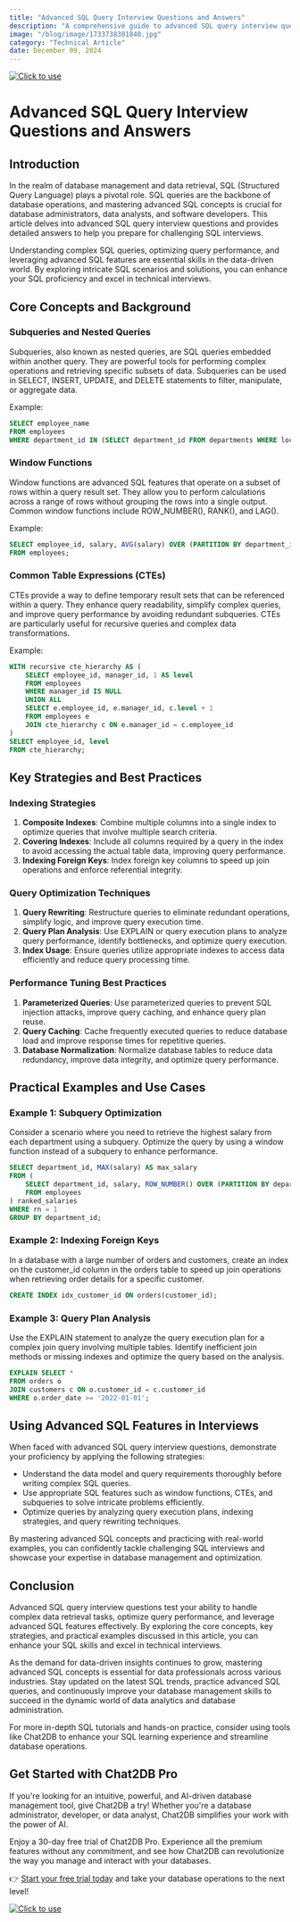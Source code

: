 ```yaml
---
title: "Advanced SQL Query Interview Questions and Answers"
description: "A comprehensive guide to advanced SQL query interview questions and answers, covering complex SQL concepts and practical examples."
image: "/blog/image/1733738301840.jpg"
category: "Technical Article"
date: December 09, 2024
---
```

[![Click to use](/image/blog/bg/chat2db1.png)](https://app.chat2db.ai/)
# Advanced SQL Query Interview Questions and Answers


<Authors date="December 09, 2024">
  <Author name="Jing" link="https://chat2db.ai" />
</Authors>

## Introduction

In the realm of database management and data retrieval, SQL (Structured Query Language) plays a pivotal role. SQL queries are the backbone of database operations, and mastering advanced SQL concepts is crucial for database administrators, data analysts, and software developers. This article delves into advanced SQL query interview questions and provides detailed answers to help you prepare for challenging SQL interviews.

Understanding complex SQL queries, optimizing query performance, and leveraging advanced SQL features are essential skills in the data-driven world. By exploring intricate SQL scenarios and solutions, you can enhance your SQL proficiency and excel in technical interviews.

## Core Concepts and Background

### Subqueries and Nested Queries

Subqueries, also known as nested queries, are SQL queries embedded within another query. They are powerful tools for performing complex operations and retrieving specific subsets of data. Subqueries can be used in SELECT, INSERT, UPDATE, and DELETE statements to filter, manipulate, or aggregate data.

Example:
```sql
SELECT employee_name
FROM employees
WHERE department_id IN (SELECT department_id FROM departments WHERE location = 'New York');
```

### Window Functions

Window functions are advanced SQL features that operate on a subset of rows within a query result set. They allow you to perform calculations across a range of rows without grouping the rows into a single output. Common window functions include ROW_NUMBER(), RANK(), and LAG().

Example:
```sql
SELECT employee_id, salary, AVG(salary) OVER (PARTITION BY department_id) AS avg_salary
FROM employees;
```

### Common Table Expressions (CTEs)

CTEs provide a way to define temporary result sets that can be referenced within a query. They enhance query readability, simplify complex queries, and improve query performance by avoiding redundant subqueries. CTEs are particularly useful for recursive queries and complex data transformations.

Example:
```sql
WITH recursive cte_hierarchy AS (
    SELECT employee_id, manager_id, 1 AS level
    FROM employees
    WHERE manager_id IS NULL
    UNION ALL
    SELECT e.employee_id, e.manager_id, c.level + 1
    FROM employees e
    JOIN cte_hierarchy c ON e.manager_id = c.employee_id
)
SELECT employee_id, level
FROM cte_hierarchy;
```

## Key Strategies and Best Practices

### Indexing Strategies

1. **Composite Indexes**: Combine multiple columns into a single index to optimize queries that involve multiple search criteria.
2. **Covering Indexes**: Include all columns required by a query in the index to avoid accessing the actual table data, improving query performance.
3. **Indexing Foreign Keys**: Index foreign key columns to speed up join operations and enforce referential integrity.

### Query Optimization Techniques

1. **Query Rewriting**: Restructure queries to eliminate redundant operations, simplify logic, and improve query execution time.
2. **Query Plan Analysis**: Use EXPLAIN or query execution plans to analyze query performance, identify bottlenecks, and optimize query execution.
3. **Index Usage**: Ensure queries utilize appropriate indexes to access data efficiently and reduce query processing time.

### Performance Tuning Best Practices

1. **Parameterized Queries**: Use parameterized queries to prevent SQL injection attacks, improve query caching, and enhance query plan reuse.
2. **Query Caching**: Cache frequently executed queries to reduce database load and improve response times for repetitive queries.
3. **Database Normalization**: Normalize database tables to reduce data redundancy, improve data integrity, and optimize query performance.

## Practical Examples and Use Cases

### Example 1: Subquery Optimization

Consider a scenario where you need to retrieve the highest salary from each department using a subquery. Optimize the query by using a window function instead of a subquery to enhance performance.

```sql
SELECT department_id, MAX(salary) AS max_salary
FROM (
    SELECT department_id, salary, ROW_NUMBER() OVER (PARTITION BY department_id ORDER BY salary DESC) AS rn
    FROM employees
) ranked_salaries
WHERE rn = 1
GROUP BY department_id;
```

### Example 2: Indexing Foreign Keys

In a database with a large number of orders and customers, create an index on the customer_id column in the orders table to speed up join operations when retrieving order details for a specific customer.

```sql
CREATE INDEX idx_customer_id ON orders(customer_id);
```

### Example 3: Query Plan Analysis

Use the EXPLAIN statement to analyze the query execution plan for a complex join query involving multiple tables. Identify inefficient join methods or missing indexes and optimize the query based on the analysis.

```sql
EXPLAIN SELECT *
FROM orders o
JOIN customers c ON o.customer_id = c.customer_id
WHERE o.order_date >= '2022-01-01';
```

## Using Advanced SQL Features in Interviews

When faced with advanced SQL query interview questions, demonstrate your proficiency by applying the following strategies:
- Understand the data model and query requirements thoroughly before writing complex SQL queries.
- Use appropriate SQL features such as window functions, CTEs, and subqueries to solve intricate problems efficiently.
- Optimize queries by analyzing query execution plans, indexing strategies, and query rewriting techniques.

By mastering advanced SQL concepts and practicing with real-world examples, you can confidently tackle challenging SQL interviews and showcase your expertise in database management and optimization.

## Conclusion

Advanced SQL query interview questions test your ability to handle complex data retrieval tasks, optimize query performance, and leverage advanced SQL features effectively. By exploring the core concepts, key strategies, and practical examples discussed in this article, you can enhance your SQL skills and excel in technical interviews.

As the demand for data-driven insights continues to grow, mastering advanced SQL concepts is essential for data professionals across various industries. Stay updated on the latest SQL trends, practice advanced SQL queries, and continuously improve your database management skills to succeed in the dynamic world of data analytics and database administration.

For more in-depth SQL tutorials and hands-on practice, consider using tools like Chat2DB to enhance your SQL learning experience and streamline database operations.


## Get Started with Chat2DB Pro

If you're looking for an intuitive, powerful, and AI-driven database management tool, give Chat2DB a try! Whether you're a database administrator, developer, or data analyst, Chat2DB simplifies your work with the power of AI.

Enjoy a 30-day free trial of Chat2DB Pro. Experience all the premium features without any commitment, and see how Chat2DB can revolutionize the way you manage and interact with your databases.

👉 [Start your free trial today](https://app.chat2db.ai/) and take your database operations to the next level!

[![Click to use](/image/blog/bg/chat2db.jpg)](https://app.chat2db.ai/)